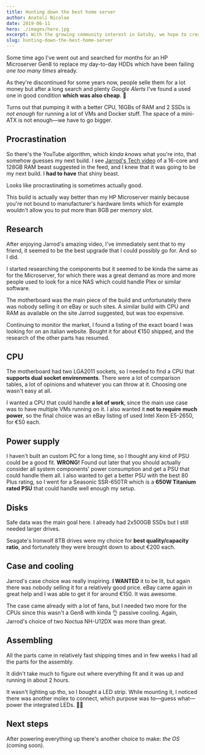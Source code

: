 ```yaml
---
title: Hunting down the best home server
author: Anatoli Nicolae
date: 2019-06-11
hero: ./images/hero.jpg
excerpt: With the growing community interest in Gatsby, we hope to create more resources that make it easier for anyone to grasp the power of this incredible tool.
slug: hunting-down-the-best-home-server
---
```


Some time ago I've went out and searched for months for an HP Microserver Gen8 to replace my day-to-day HDDs which have been failing *one too many times* already.

As they're discontinued for some years now, people selle them for a lot money but after a long search and plenty *Google Alerts* I've found a used one in good condition **which was also cheap**. 🙌

Turns out that pumping it with a better CPU, 16GBs of RAM and 2 SSDs is *not enough* for running a lot of VMs and Docker stuff. The space of a mini-ATX is not enough—we have to go bigger.

Procrastination
--
So there's the YouTube algorithm, which *kinda knows* what you're into, that somehow guesses my next build. I see [Jarrod's Tech video](https://youtu.be/eCt0JQ9sTd0) of a 16-core and 128GB RAM beast suggested in the feed, and I knew that it was going to be my next build. I **had to have** that shiny beast.

<YouTube videoId="eCt0JQ9sTd0" />


<YouTube videoId="4fHw4GeW3EU" />

Looks like procrastinating is sometimes actually good.

This build is actually way better than my HP Microserver mainly because you're not bound to manufacturer's hardware limits which for example wouldn't allow you to put more than 8GB per memory slot.

Research
--
After enjoying Jarrod's amazing video, I've immediately sent that to my friend, it seemed to be the best upgrade that I could possibly go for. And so I did.

I started researching the components but it seemed to be kinda the same as for the Microserver, for which there was a great demand as more and more people used to look for a nice NAS which could handle Plex or similar software.

The motherboard was the main piece of the build and unfortunately there was nobody selling it on eBay or such sites. A similar build with CPU and RAM as available on the site Jarrod suggested, but was too expensive.

Continuing to monitor the market, I found a listing of the exact board I was looking for on an italian website. Bought it for about €150 shipped, and the research of the other parts has resumed.

CPU
---
The motherboard had two LGA2011 sockets, so I needed to find a CPU that **supports dual socket environments**. There were a lot of comparison tables, a lot of opinions and whatever you can throw at it. Choosing one wasn't easy at all.

I wanted a CPU that could handle **a lot of work**, since the main use case was to have multiple VMs running on it. I also wanted it **not to require much power**, so the final choice was an eBay listing of used Intel Xeon E5-2650, for €50 each.

Power supply
---
I haven't built an custom PC for a long time, so I thought any kind of PSU could be a good fit. **WRONG!** Found out later that you should actually consider all system components' power consumption and get a PSU that could handle them all. I also wanted to get a better PSU with the best 80 Plus rating, so I went for a Seasonic SSR-650TR which is a **650W Titanium rated PSU** that could handle well enough my setup.

Disks
---
Safe data was the main goal here. I already had 2x500GB SSDs but I still needed larger drives.

Seagate's Ironwolf 8TB drives were my choice for **best quality/capacity ratio**, and fortunately they were brought down to about €200 each.

Case and cooling
---
Jarrod's case choice was really inspiring. **I WANTED** it to be lit, but again there was nobody selling it for a relatively good price. eBay came again in great help and I was able to get it for around €150. It was awesome.

The case came already with a lot of fans, but I needed two more for the CPUs since this wasn't a Gen8 with kinda 👌 passive cooling. Again, Jarrod's choice of two Noctua NH-U12DX was more than great.

Assembling
---
All the parts came in relatively fast shipping times and in few weeks I had all the parts for the assembly.

It didn't take much to figure out where everything fit and it was up and running in about 2 hours.

It wasn't lighting up tho, so I bought a LED strip. While mounting it, I noticed there was another molex to connect, which purpose was to—guess what—power the integrated LEDs. 🤦‍♂️

Next steps
--
After powering everything up there's another choice to make: *the OS* (coming soon).
